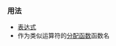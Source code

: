 {{cpp/keyword/title|{{tt|new}}}}
{{cpp/keyword/navbar}}

===用法===
* [[cpp/language/new|{{tt|new}} 表达式]]
* 作为类似运算符的[[cpp/memory/new/operator_new|分配函数]]函数名

{{langlinks|de|en|es|fr|it|ja|pt|ru}}